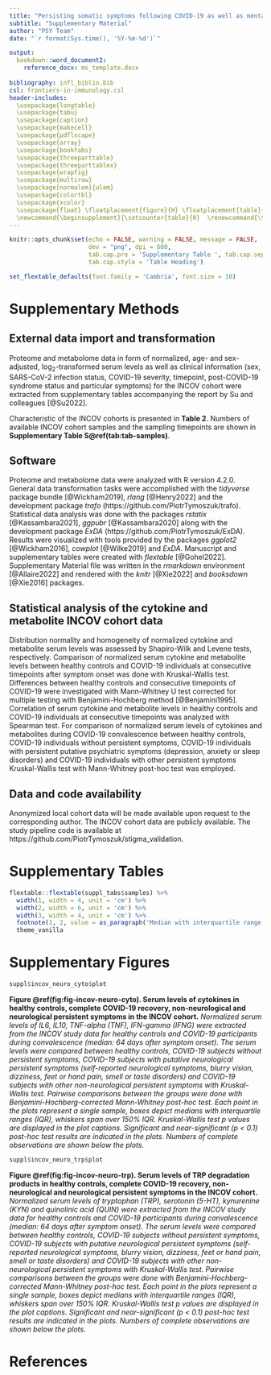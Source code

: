 ---
title: "Persisting somatic symptoms following COVID-19 as well as mental health status are associated with changes in neurotransmitter precursor amino acid levels – a psychoneuroimmunological study"
subtitle: "Supplementary Material"
author: "PSY Team"
date: "`r format(Sys.time(), '%Y-%m-%d')`"

output: 
  bookdown::word_document2:   
    reference_docx: ms_template.docx
    
bibliography: infl_biblio.bib
csl: frontiers-in-immunology.csl
header-includes:
  \usepackage{longtable}
  \usepackage{tabu}
  \usepackage{caption}
  \usepackage{makecell}
  \usepackage{pdflscape}
  \usepackage{array}
  \usepackage{booktabs}
  \usepackage{threeparttable}
  \usepackage{threeparttablex}
  \usepackage{wrapfig}
  \usepackage{multirow}
  \usepackage[normalem]{ulem}
  \usepackage{colortbl}
  \usepackage{xcolor}
  \usepackage{float} \floatplacement{figure}{H} \floatplacement{table}{H}
  \newcommand{\beginsupplement}{\setcounter{table}{0}  \renewcommand{\thetable}{S\arabic{table}}       \setcounter{figure}{0} \renewcommand{\thefigure}{S\arabic{figure}}}
---

```{r, setup, include = FALSE}

knitr::opts_chunk$set(echo = FALSE, warning = FALSE, message = FALSE, 
                      dev = "png", dpi = 600, 
                      tab.cap.pre = 'Supplementary Table ', tab.cap.sep = " ", 
                      tab.cap.style = 'Table Heading')

set_flextable_defaults(font.family = 'Cambria', font.size = 10)


```

\newpage

# Supplementary Methods

## External data import and transformation

Proteome and metabolome data in form of normalized, age- and sex-adjusted, log~2~-transformed serum levels as well as clinical information (sex, SARS-CoV-2 infection status, COVID-19 severity, timepoint, post-COVID-19 syndrome status and particular symptoms) for the INCOV cohort were extracted from supplementary tables accompanying the report by Su and colleagues [@Su2022]. 

Characteristic of the INCOV cohorts is presented in __Table 2__. 
Numbers of available INCOV cohort samples and the sampling timepoints are shown in __Supplementary Table S\@ref(tab:tab-samples)__.

## Software

Proteome and metabolome data were analyzed with R version 4.2.0. 
General data transformation tasks were accomplished with the _tidyverse_ package bundle [@Wickham2019], _rlang_ [@Henry2022] and the development package _trafo_ (https://github.com/PiotrTymoszuk/trafo). 
Statistical data analysis was done with the packages _rstatix_ [@Kassambara2021], _ggpubr_ [@Kassambara2020] along with the development package _ExDA_ (https://github.com/PiotrTymoszuk/ExDA).
Results were visualized with tools provided by the packages _ggplot2_ [@Wickham2016], _cowplot_ [@Wilke2019] and _ExDA_. 
Manuscript and supplementary tables were created with _flextable_ [@Gohel2022]. 
Supplementary Material file was written in the _rmarkdown_ environment [@Allaire2022] and rendered with the _knitr_ [@Xie2022] and _booksdown_ [@Xie2016] packages.

## Statistical analysis of the cytokine and metabolite INCOV cohort data

Distribution normality and homogeneity of normalized cytokine and metabolite serum levels was assessed by Shapiro-Wilk and Levene tests, respectively. 
Comparison of normalized serum cytokine and metabolite levels between healthy controls and COVID-19 individuals at consecutive timepoints after symptom onset was done with Kruskal-Wallis test. 
Differences between healthy controls and consecutive timepoints of COVID-19 were investigated with Mann-Whitney U test corrected for multiple testing with Benjamini-Hochberg method [@Benjamini1995]. 
Correlation of serum cytokine and metabolite levels in healthy controls and COVID-19 individuals at consecutive timepoints was analyzed with Spearman test.
For comparison of normalized serum levels of cytokines and metabolites during COVID-19 convalescence between healthy controls, COVID-19 individuals without persistent symptoms, COVID-19 individuals with persistent putative psychiatric symptoms (depression, anxiety or sleep disorders) and COVID-19 individuals with other persistent symptoms Kruskal-Wallis test with Mann-Whitney post-hoc test was employed.

## Data and code availability

Anonymized local cohort data will be made available upon request to the corresponding author. 
The INCOV cohort data are publicly available.
The study pipeline code is available at https://github.com/PiotrTymoszuk/stigma_validation.

\newpage

# Supplementary Tables

```{r tab-samples, tab.cap = 'Number of available samples and sampling timepoints in the INCOV cohort.'}

flextable::flextable(suppl_tabs$samples) %>% 
  width(1, width = 4, unit = 'cm') %>% 
  width(2, width = 6, unit = 'cm') %>% 
  width(3, width = 4, unit = 'cm') %>% 
  footnote(1, 2, value = as_paragraph('Median with interquartile range, days after symptom onset.'), ref_symbols = 'a', part = 'header') %>% 
  theme_vanilla

```

\newpage

# Supplementary Figures

```{r fig-incov-neuro-cyto, fig.width = mm_inch(suppl$incov_neuro_cyto$w), fig.height = mm_inch(suppl$incov_neuro_cyto$h), fig.cap = 'Serum levels of cytokines in healthy controls, complete COVID-19 recovery, non-neurological and neurological persistent symptoms in the INCOV cohort.'}

suppl$incov_neuro_cyto$plot

```

__Figure \@ref(fig:fig-incov-neuro-cyto). Serum levels of cytokines in healthy controls, complete COVID-19 recovery, non-neurological and neurological persistent symptoms in the INCOV cohort.__ 
_Normalized serum levels of IL6, IL10, TNF-alpha (TNF), IFN-gamma (IFNG) were extracted from the INCOV study data for healthy controls and COVID-19 participants during convalescence (median: 64 days after symptom onset). The serum levels were compared between healthy controls, COVID-19 subjects without persistent symptoms, COVID-19 subjects with putative neurological persistent symptoms (self-reported neurological symptoms, blurry vision, dizziness, feet or hand pain, smell or taste disorders) and COVID-19 subjects with other non-neurological persistent symptoms with Kruskal-Wallis test. Pairwise comparisons between the groups were done with Benjamini-Hochberg-corrected Mann-Whitney post-hoc test. Each point in the plots represent a single sample, boxes depict medians with interquartile ranges (IQR), whiskers span over 150% IQR. Kruskal-Wallis test p values are displayed in the plot captions. Significant and near-significant (p < 0.1) post-hoc test results are indicated in the plots. Numbers of complete observations are shown below the plots._

\newpage

```{r fig-incov-neuro-trp, fig.width = mm_inch(suppl$incov_neuro_trp$w), fig.height = mm_inch(suppl$incov_neuro_trp$h), fig.cap = 'Serum levels of TRP degradation products in healthy controls, complete COVID-19 recovery, non-neurological and neurological persistent symptoms in the INCOV cohort.'}

suppl$incov_neuro_trp$plot

```

__Figure \@ref(fig:fig-incov-neuro-trp). Serum levels of TRP degradation products in healthy controls, complete COVID-19 recovery, non-neurological and neurological persistent symptoms in the INCOV cohort.__ 
_Normalized serum levels of tryptophan (TRP), serotonin (5-HT), kynurenine (KYN) and quinolinic acid (QUIN) were extracted from the INCOV study data for healthy controls and COVID-19 participants during convalescence (median: 64 days after symptom onset). The serum levels were compared between healthy controls, COVID-19 subjects without persistent symptoms, COVID-19 subjects with putative neurological persistent symptoms (self-reported neurological symptoms, blurry vision, dizziness, feet or hand pain, smell or taste disorders) and COVID-19 subjects with other non-neurological persistent symptoms with Kruskal-Wallis test. Pairwise comparisons between the groups were done with Benjamini-Hochberg-corrected Mann-Whitney post-hoc test. Each point in the plots represent a single sample, boxes depict medians with interquartile ranges (IQR), whiskers span over 150% IQR. Kruskal-Wallis test p values are displayed in the plot captions. Significant and near-significant (p < 0.1) post-hoc test results are indicated in the plots. Numbers of complete observations are shown below the plots._

\newpage

# References

